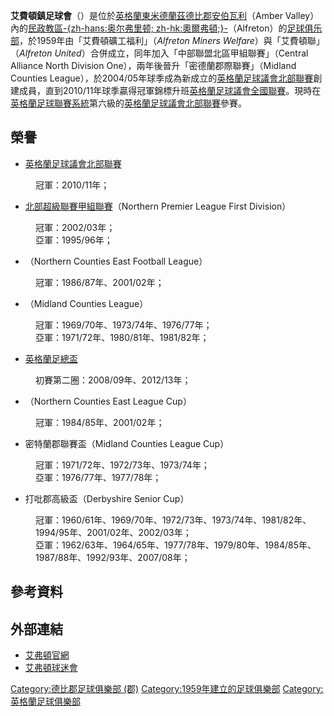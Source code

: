 {{noteTA|G1=足球
|T=zh-hans:阿尔费登镇足球俱乐部; zh-hk:艾費頓鎮足球會; zh-tw: 艾費頓鎮足球俱樂部;
|1=zh-hans:阿尔费登镇; zh-hk:艾費頓; zh-tw: 艾費頓鎮;
|2=zh-hans:米德兰兹;zh-hk:密德蘭;zh-tw:米德蘭茲;
|3=zh-hans:阿尔费登镇足球俱乐部; zh-hk:艾費頓鎮足球會; zh-tw: 艾費頓鎮足球俱樂部;
}}
{{Infobox football club
| clubname    = 艾費頓<br />''Alfreton Town''
| image       = [[File:Alfreton_Town_FC.svg|180px]]
| fullname    = Alfreton Town Football Club
| nickname    = ''The Reds''
| founded     = 1959年
| ground      = 北街球場（North Street） 
| city        = [[Alfreton|-{zh-hans:奥尔弗里顿; zh-hk:奧爾弗頓;}-]]
| capacity    = 3,600人（1,500個坐席）
| chairman    = 韦恩·布拉德利（Wayne Bradley）
| manager  = Andrew Clarke 
| league   = {{English football updater|AlfretoT}}
| season   = {{English football updater|AlfretoT2}}
| position = {{English football updater|AlfretoT3}}
| pattern_la1=_gold_lines|pattern_b1=|pattern_ra1=_gold_lines|pattern_sh1=_goldbottom|pattern_so1=_band_black
| leftarm1=FF0000|body1=FF0000|rightarm1=FF0000|shorts1=FF0000|socks1=FF0000
|pattern_la2=_whiteborder|pattern_b2=_whitesleevelinesandsides|pattern_ra2=_whiteborder|pattern_sh2=_white border|pattern_so2=_whitetop
| leftarm2=0000FF|body2=0000FF|rightarm2=0000FF|shorts2=0000FF|socks2=0000FF
}}
'''艾費頓鎮足球會'''（{{lang-en|'''Alfreton Town F.C.'''}}）是位於[[英格蘭|英格蘭]][[東米德蘭茲|東米德蘭茲]][[德比郡|德比郡]][[安伯瓦利|安伯瓦利]]（Amber Valley）內的[[民政教區|民政教區]][[Alfreton|-{zh-hans:奥尔弗里顿; zh-hk:奧爾弗頓;}-]]（Alfreton）的[[足球俱乐部|足球俱乐部]]，於1959年由「艾費頓礦工福利」（''Alfreton Miners Welfare''）與「艾費頓聯」（''Alfreton United''）合併成立，同年加入「中部聯盟北區甲組聯賽」（Central Alliance North Division One），兩年後晉升「密德蘭郡際聯賽」（Midland Counties League），於2004/05年球季成為新成立的[[英格蘭足球議會北部聯賽|英格蘭足球議會北部聯賽]]創建成員，直到2010/11年球季贏得冠軍錦標升班[[英格蘭足球議會全國聯賽|英格蘭足球議會全國聯賽]]。現時在[[英格蘭足球聯賽系統|英格蘭足球聯賽系統]]第六級的[[英格蘭足球議會北部聯賽|英格蘭足球議會北部聯賽]]參賽。

== 榮譽 ==
* [[英格蘭足球議會北部聯賽|英格蘭足球議會北部聯賽]]
: 冠軍：2010/11年；
* [[英格蘭北部超級聯賽|北部超級聯賽甲組聯賽]]（Northern Premier League First Division）
: 冠軍：2002/03年；
: 亞軍：1995/96年；
* {{tsl|en|Northern Counties East Football League||北部郡東聯賽}}（Northern Counties East Football League）
: 冠軍：1986/87年、2001/02年；
* {{tsl|en|Midland Football League#Midland Counties League 1961–1982||密特蘭郡聯賽}}（Midland Counties League）
: 冠軍：1969/70年、1973/74年、1976/77年；
: 亞軍：1971/72年、1980/81年、1981/82年；
* [[英格蘭足總盃|英格蘭足總盃]]
: 初賽第二圈：2008/09年、2012/13年；
* {{tsl|en|Northern Counties East Football League#Cups||北部郡東聯賽盃}}（Northern Counties East League Cup）
: 冠軍：1984/85年、2001/02年；
* 密特蘭郡聯賽盃（Midland Counties League Cup）
: 冠軍：1971/72年、1972/73年、1973/74年；
: 亞軍：1976/77年、1977/78年；
* 打吡郡高級盃（Derbyshire Senior Cup）
: 冠軍：1960/61年、1969/70年、1972/73年、1973/74年、1981/82年、1994/95年、2001/02年、2002/03年；
: 亞軍：1962/63年、1964/65年、1977/78年、1979/80年、1984/85年、1987/88年、1992/93年、2007/08年；

== 參考資料 ==
{{reflist}}

== 外部連結 ==
* [http://www.alfretontownfc.com/ 艾弗頓官網] {{Wayback|url=http://www.alfretontownfc.com/ |date=20150811221005 }}
* [https://web.archive.org/web/20070506043521/http://www.freewebs.com/atfcsa/ 艾弗頓球迷會]

{{DEFAULTSORT:Alfreton Town F.C.}}
[[Category:德比郡足球俱樂部_(郡)|Category:德比郡足球俱樂部 (郡)]]
[[Category:1959年建立的足球俱樂部|Category:1959年建立的足球俱樂部]]
[[Category:英格蘭足球俱樂部|Category:英格蘭足球俱樂部]]
